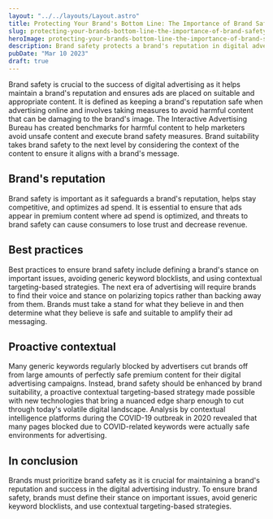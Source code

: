 ```yaml
---
layout: "../../layouts/Layout.astro"
title: Protecting Your Brand's Bottom Line: The Importance of Brand Safety and Suitability in Optimizing Ad Spend
slug: protecting-your-brands-bottom-line-the-importance-of-brand-safety-and-suitability-in-optimizing-ad-spend
heroImage: protecting-your-brands-bottom-line-the-importance-of-brand-safety-and-suitability-in-optimizing-ad-spend.png
description: Brand safety protects a brand's reputation in digital advertising by ensuring suitable content and avoiding harmful content. It optimizes ad spend, maintains consumer trust, and requires a brand's stance on issues. Brand suitability enhances safety with contextual targeting strategies. Generic blocklists can exclude suitable content. Proactive targeting is enabled by new tech.
pubDate: "Mar 10 2023"
draft: true
---
```



Brand safety is crucial to the success of digital advertising as it helps maintain a brand's reputation and ensures ads are placed on suitable and appropriate content. It is defined as keeping a brand's reputation safe when advertising online and involves taking measures to avoid harmful content that can be damaging to the brand's image. The Interactive Advertising Bureau has created benchmarks for harmful content to help marketers avoid unsafe content and execute brand safety measures. Brand suitability takes brand safety to the next level by considering the context of the content to ensure it aligns with a brand's message.

## Brand's reputation
Brand safety is important as it safeguards a brand's reputation, helps stay competitive, and optimizes ad spend. It is essential to ensure that ads appear in premium content where ad spend is optimized, and threats to brand safety can cause consumers to lose trust and decrease revenue.

## Best practices
Best practices to ensure brand safety include defining a brand's stance on important issues, avoiding generic keyword blocklists, and using contextual targeting-based strategies. The next era of advertising will require brands to find their voice and stance on polarizing topics rather than backing away from them. Brands must take a stand for what they believe in and then determine what they believe is safe and suitable to amplify their ad messaging.

## Proactive contextual
Many generic keywords regularly blocked by advertisers cut brands off from large amounts of perfectly safe premium content for their digital advertising campaigns. Instead, brand safety should be enhanced by brand suitability, a proactive contextual targeting-based strategy made possible with new technologies that bring a nuanced edge sharp enough to cut through today's volatile digital landscape. Analysis by contextual intelligence platforms during the COVID-19 outbreak in 2020 revealed that many pages blocked due to COVID-related keywords were actually safe environments for advertising.

## In conclusion
Brands must prioritize brand safety as it is crucial for maintaining a brand's reputation and success in the digital advertising industry. To ensure brand safety, brands must define their stance on important issues, avoid generic keyword blocklists, and use contextual targeting-based strategies.
